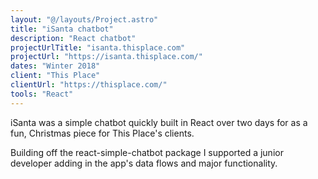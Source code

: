 ```yaml
---
layout: "@/layouts/Project.astro"
title: "iSanta chatbot"
description: "React chatbot"
projectUrlTitle: "isanta.thisplace.com"
projectUrl: "https://isanta.thisplace.com/"
dates: "Winter 2018"
client: "This Place"
clientUrl: "https://thisplace.com/"
tools: "React"
---
```


iSanta was a simple chatbot quickly built in React over two days for as a fun, Christmas piece for This Place's clients.

Building off the react-simple-chatbot package I supported a junior developer adding in the app's data flows and major functionality.
